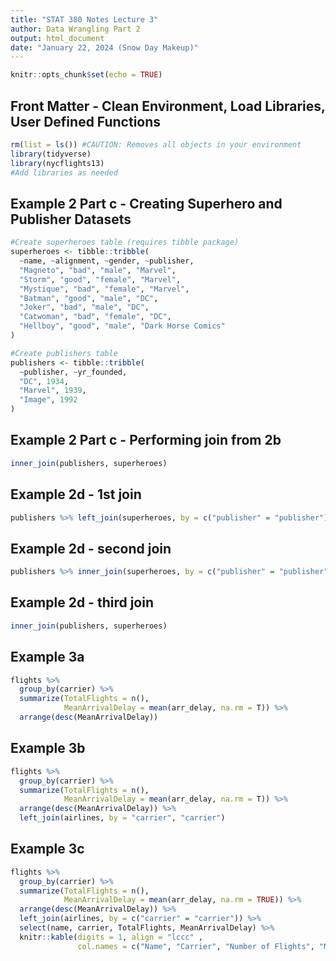 ```yaml
---
title: "STAT 380 Notes Lecture 3"
author: Data Wrangling Part 2
output: html_document
date: "January 22, 2024 (Snow Day Makeup)"
---
```


```r
knitr::opts_chunk$set(echo = TRUE)
```
## Front Matter - Clean Environment, Load Libraries, User Defined Functions
```r
rm(list = ls()) #CAUTION: Removes all objects in your environment
library(tidyverse)
library(nycflights13)
#Add libraries as needed
```

## Example 2 Part c - Creating Superhero and Publisher Datasets
```r
#Create superheroes table (requires tibble package)
superheroes <- tibble::tribble(
  ~name, ~alignment, ~gender, ~publisher,
  "Magneto", "bad", "male", "Marvel",
  "Storm", "good", "female", "Marvel",
  "Mystique", "bad", "female", "Marvel",
  "Batman", "good", "male", "DC",
  "Joker", "bad", "male", "DC",
  "Catwoman", "bad", "female", "DC",
  "Hellboy", "good", "male", "Dark Horse Comics"
)

#Create publishers table
publishers <- tibble::tribble(
  ~publisher, ~yr_founded,
  "DC", 1934,
  "Marvel", 1939,
  "Image", 1992
)
```


## Example 2 Part c - Performing join from 2b
```r
inner_join(publishers, superheroes)
```

## Example 2d - 1st join
```r
publishers %>% left_join(superheroes, by = c("publisher" = "publisher"))
```

## Example 2d - second join
```r
publishers %>% inner_join(superheroes, by = c("publisher" = "publisher"))
```

## Example 2d - third join
```r
inner_join(publishers, superheroes)
```


## Example 3a
```r
flights %>%
  group_by(carrier) %>%
  summarize(TotalFlights = n(), 
            MeanArrivalDelay = mean(arr_delay, na.rm = T)) %>%
  arrange(desc(MeanArrivalDelay))
```

## Example 3b
```r
flights %>%
  group_by(carrier) %>%
  summarize(TotalFlights = n(), 
            MeanArrivalDelay = mean(arr_delay, na.rm = T)) %>%
  arrange(desc(MeanArrivalDelay)) %>%
  left_join(airlines, by = "carrier", "carrier")
```


## Example 3c
```r
flights %>%
  group_by(carrier) %>%
  summarize(TotalFlights = n(),
            MeanArrivalDelay = mean(arr_delay, na.rm = TRUE)) %>%
  arrange(desc(MeanArrivalDelay)) %>% 
  left_join(airlines, by = c("carrier" = "carrier")) %>%
  select(name, carrier, TotalFlights, MeanArrivalDelay) %>%
  knitr::kable(digits = 1, align = "lccc" , 
               col.names = c("Name", "Carrier", "Number of Flights", "Mean Arrival Delay"))
```











